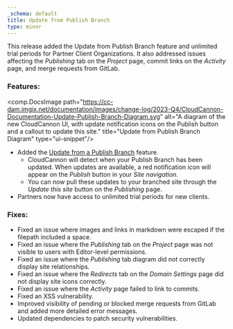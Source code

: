 ```yaml
---
_schema: default
title: Update from Publish Branch
type: minor
---
```

This release added the Update from Publish Branch feature and unlimited trial periods for Partner Client Organizations. It also addressed issues affecting the *Publishing* tab on the *Project* page, commit links on the *Activity* page, and merge requests from GitLab.

### Features:

<comp.DocsImage path="https://cc-dam.imgix.net/documentation/images/change-log/2023-Q4/CloudCannon-Documentation-Update-Publish-Branch-Diagram.svg" alt="A diagram of the new CloudCannon UI, with update notification icons on the Publish button and a callout to update this site." title="Update from Publish Branch Diagram" type="ui-snippet"/>

* Added the [Update from a Publish Branch](/documentation/articles/update-from-a-publish-branch) feature.
  * CloudCannon will detect when your Publish Branch has been updated. When updates are available, a red notification icon will appear on the *Publish* button in your *Site navigation*.
  * You can now pull these updates to your branched site through the *Update this site* button on the *Publishing* page.
* Partners now have access to unlimited trial periods for new clients.

### Fixes:

* Fixed an issue where images and links in markdown were escaped if the filepath included a space.
* Fixed an issue where the *Publishing* tab on the *Project* page was not visible to users with Editor-level permissions.
* Fixed an issue where the *Publishing* tab diagram did not correctly display site relationships.
* Fixed an issue where the *Redirects* tab on the *Domain Settings* page did not display site icons correctly.
* Fixed an issue where the *Activity* page failed to link to commits.
* Fixed an XSS vulnerability.
* Improved visibility of pending or blocked merge requests from GitLab and added more detailed error messages.
* Updated dependencies to patch security vulnerabilities.
